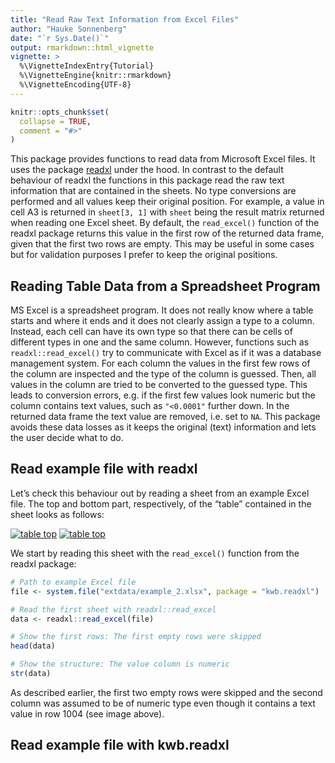 ```yaml
---
title: "Read Raw Text Information from Excel Files"
author: "Hauke Sonnenberg"
date: "`r Sys.Date()`"
output: rmarkdown::html_vignette
vignette: >
  %\VignetteIndexEntry{Tutorial}
  %\VignetteEngine{knitr::rmarkdown}
  %\VignetteEncoding{UTF-8}
---
```


```r
knitr::opts_chunk$set(
  collapse = TRUE,
  comment = "#>"
)
```

This package provides functions to read data from Microsoft Excel files. It uses
the package [readxl](https://readxl.tidyverse.org/) under the hood. In contrast
to the default behaviour of readxl the functions in this package read the raw
text information that are contained in the sheets. No type conversions are
performed and all values keep their original position. For example, a value in
cell A3 is returned in `sheet[3, 1]` with `sheet` being the result matrix
returned when reading one Excel sheet. By default, the `read_excel()` function
of the readxl package returns this value in the first row of the returned data
frame, given that the first two rows are empty. This may be useful in some cases
but for validation purposes I prefer to keep the original positions.

## Reading Table Data from a Spreadsheet Program

MS Excel is a spreadsheet program. It does not really know where a table starts
and where it ends and it does not clearly assign a type to a column. Instead,
each cell can have its own type so that there can be cells of different types in
one and the same column. However, functions such as `readxl::read_excel()` try
to communicate with Excel as if it was a database management system. For each
column the values in the first few rows of the column are inspected and the type
of the column is guessed. Then, all values in the column are tried to be
converted to the guessed type. This leads to conversion errors, e.g. if the
first few values look numeric but the column contains text values, such as
`"<0.0001"` further down. In the returned data frame the text value are removed,
i.e. set to `NA`. This package avoids these data losses as it keeps the original
(text) information and lets the user decide what to do.

## Read example file with readxl

Let's check this behaviour out by reading a sheet from an example Excel file.
The top and bottom part, respectively, of the "table" contained in the sheet 
looks as follows:

[![table top](images/example_2_top.png)]()
[![table top](images/example_2_bottom.png)]()

We start by reading this sheet with the `read_excel()` function from the readxl
package:

```r
# Path to example Excel file
file <- system.file("extdata/example_2.xlsx", package = "kwb.readxl")

# Read the first sheet with readxl::read_excel
data <- readxl::read_excel(file)

# Show the first rows: The first empty rows were skipped
head(data)

# Show the structure: The value column is numeric
str(data)
```

As described earlier, the first two empty rows were skipped and the second
column was assumed to be of numeric type even though it contains a text value
in row 1004 (see image above).

## Read example file with kwb.readxl
